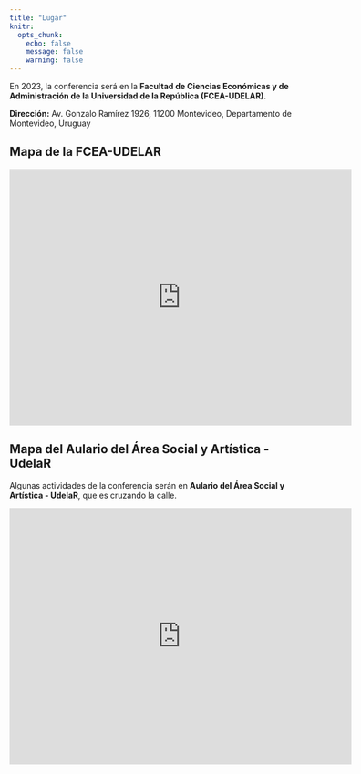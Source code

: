 ```yaml
---
title: "Lugar"
knitr:
  opts_chunk:
    echo: false
    message: false
    warning: false
---
```



En 2023, la conferencia será en la **Facultad de Ciencias Económicas y de Administración de la Universidad de la República (FCEA-UDELAR)**.


**Dirección:** Av. Gonzalo Ramírez 1926, 11200 Montevideo, Departamento de Montevideo, Uruguay

## Mapa de la FCEA-UDELAR


<center><iframe src="https://www.google.com/maps/embed?pb=!1m14!1m8!1m3!1d13087.072510087819!2d-56.1731886!3d-34.912268!3m2!1i1024!2i768!4f13.1!3m3!1m2!1s0x959f81bbacb16b53%3A0x57e62c82d3a0abb4!2sFacultad%20de%20Ciencias%20Econ%C3%B3micas%20y%20de%20Administraci%C3%B3n!5e0!3m2!1sen!2sbr!4v1691626315197!5m2!1sen!2sbr" width="600" height="450" style="border:0;" allowfullscreen="" loading="lazy" referrerpolicy="no-referrer-when-downgrade"></iframe></center>



## Mapa del Aulario del Área Social y Artística - UdelaR

Algunas actividades de la conferencia serán en **Aulario del Área Social y Artística - UdelaR**, que es cruzando la calle. 

<center><iframe src="https://www.google.com/maps/embed?pb=!1m14!1m8!1m3!1d1508.8032045050982!2d-56.17337285131593!3d-34.91254057098105!3m2!1i1024!2i768!4f13.1!3m3!1m2!1s0x959f81ba4566283b%3A0x6b0642c9bf97e3d7!2sAulario%20del%20%C3%81rea%20Social%20y%20Art%C3%ADstica%20-%20UdelaR!5e0!3m2!1sen!2sbr!4v1691626485887!5m2!1sen!2sbr" width="600" height="450" style="border:0;" allowfullscreen="" loading="lazy" referrerpolicy="no-referrer-when-downgrade"></iframe></center>


